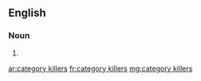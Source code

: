 ==English==

===Noun===
{{head|en|plural}}

# {{plural of|category killer|lang=en}}

[[ar:category killers]]
[[fr:category killers]]
[[mg:category killers]]